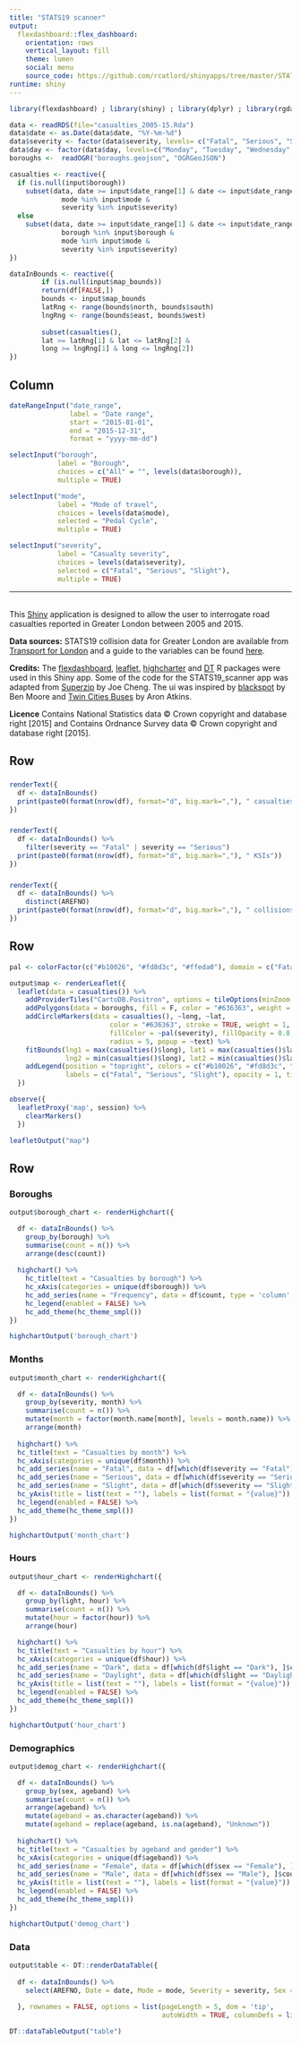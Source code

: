```yaml
---
title: "STATS19 scanner"
output: 
  flexdashboard::flex_dashboard:
    orientation: rows
    vertical_layout: fill
    theme: lumen
    social: menu
    source_code: https://github.com/rcatlord/shinyapps/tree/master/STATS19_scanner
runtime: shiny
---
```


```r
library(flexdashboard) ; library(shiny) ; library(dplyr) ; library(rgdal) ; library(leaflet) ; library(RColorBrewer) ; library(highcharter) ; library(DT)

data <- readRDS(file="casualties_2005-15.Rda")
data$date <- as.Date(data$date, "%Y-%m-%d")
data$severity <- factor(data$severity, levels= c("Fatal", "Serious", "Slight"), ordered = TRUE)
data$day <- factor(data$day, levels=c("Monday", "Tuesday", "Wednesday", "Thursday", "Friday", "Saturday", "Sunday"), ordered=T)
boroughs <-  readOGR("boroughs.geojson", "OGRGeoJSON")
```

```r
casualties <- reactive({
  if (is.null(input$borough))
    subset(data, date >= input$date_range[1] & date <= input$date_range[2] &
             mode %in% input$mode &
             severity %in% input$severity)
  else
    subset(data, date >= input$date_range[1] & date <= input$date_range[2] &
             borough %in% input$borough &
             mode %in% input$mode &
             severity %in% input$severity)
})

dataInBounds <- reactive({
        if (is.null(input$map_bounds))
        return(df[FALSE,])
        bounds <- input$map_bounds
        latRng <- range(bounds$north, bounds$south)
        lngRng <- range(bounds$east, bounds$west)
        
        subset(casualties(),
        lat >= latRng[1] & lat <= latRng[2] &
        long >= lngRng[1] & long <= lngRng[2])
})
```

Column {.sidebar}
-----------------------------------------------------------------------

```r
dateRangeInput("date_range",
               label = "Date range",
               start = "2015-01-01",
               end = "2015-12-31",
               format = "yyyy-mm-dd")

selectInput("borough", 
            label = "Borough", 
            choices = c("All" = "", levels(data$borough)),
            multiple = TRUE)

selectInput("mode", 
            label = "Mode of travel",
            choices = levels(data$mode),
            selected = "Pedal Cycle", 
            multiple = TRUE)

selectInput("severity", 
            label = "Casualty severity",
            choices = levels(data$severity),
            selected = c("Fatal", "Serious", "Slight"), 
            multiple = TRUE)
```

---

<br>
This [Shiny](https://cran.r-project.org/web/packages/shiny/index.html) application is designed to allow the user to interrogate road casualties reported in Greater London between 2005 and 2015.   

**Data sources:** STATS19 collision data for Greater London are available from [Transport for London](https://www.tfl.gov.uk/corporate/publications-and-reports/road-safety) and a guide to the variables can be found [here](https://www.tfl.gov.uk/cdn/static/cms/documents/collision-data-guide.pdf).

**Credits:** The [flexdashboard](https://cran.r-project.org/web/packages/flexdashboard/index.html), [leaflet](https://cran.r-project.org/web/packages/leaflet/index.html), [highcharter](https://cran.r-project.org/web/packages/highcharter/index.html) and [DT](https://cran.r-project.org/web/packages/DT/index.html) R packages were used in this Shiny app. Some of the code for the STATS19_scanner app was adapted from [Superzip](http://shiny.rstudio.com/gallery/superzip-example.html) by Joe Cheng. The ui was inspired by [blackspot](http://blackspot.org.uk) by Ben Moore and [Twin Cities Buses](https://gallery.shinyapps.io/086-bus-dashboard/) by Aron Atkins.

**Licence** Contains National Statistics data © Crown copyright and database right [2015] and Contains Ordnance Survey data © Crown copyright and database right [2015]. 

Row {data-height=50}
-----------------------------------------------------------------------

###
```r
renderText({
  df <- dataInBounds()
  print(paste0(format(nrow(df), format="d", big.mark=","), " casualties"))
})
```

###
```r
renderText({
  df <- dataInBounds() %>%
    filter(severity == "Fatal" | severity == "Serious")
  print(paste0(format(nrow(df), format="d", big.mark=","), " KSIs"))
})
```

###
```r
renderText({
  df <- dataInBounds() %>% 
    distinct(AREFNO)
  print(paste0(format(nrow(df), format="d", big.mark=","), " collisions"))
})

```

Row
-----------------------------------------------------------------------

```r
pal <- colorFactor(c("#b10026", "#fd8d3c", "#ffeda0"), domain = c("Fatal", "Serious", "Slight"), ordered = TRUE)

output$map <- renderLeaflet({
  leaflet(data = casualties()) %>%
    addProviderTiles("CartoDB.Positron", options = tileOptions(minZoom = 10)) %>%
    addPolygons(data = boroughs, fill = F, color = "#636363", weight = 1.5) %>% 
    addCircleMarkers(data = casualties(), ~long, ~lat, 
                         color = "#636363", stroke = TRUE, weight = 1, 
                         fillColor = ~pal(severity), fillOpacity = 0.8, 
                         radius = 5, popup = ~text) %>% 
    fitBounds(lng1 = max(casualties()$long), lat1 = max(casualties()$lat),
              lng2 = min(casualties()$long), lat2 = min(casualties()$lat)) %>% 
    addLegend(position = "topright", colors = c("#b10026", "#fd8d3c", "#ffeda0"),
              labels = c("Fatal", "Serious", "Slight"), opacity = 1, title = "Severity")
  })

observe({
  leafletProxy('map', session) %>%
    clearMarkers()
  })

leafletOutput("map") 
```   

Row {.tabset}
-----------------------------------------------------------------------

### Boroughs

```r
output$borough_chart <- renderHighchart({

  df <- dataInBounds() %>% 
    group_by(borough) %>%
    summarise(count = n()) %>% 
    arrange(desc(count))
  
  highchart() %>%
    hc_title(text = "Casualties by borough") %>%
    hc_xAxis(categories = unique(df$borough)) %>% 
    hc_add_series(name = "Frequency", data = df$count, type = 'column', color = "#636363") %>%
    hc_legend(enabled = FALSE) %>% 
    hc_add_theme(hc_theme_smpl())
})

highchartOutput('borough_chart')
```   
 
### Months

```r
output$month_chart <- renderHighchart({

  df <- dataInBounds() %>%
    group_by(severity, month) %>%
    summarise(count = n()) %>%
    mutate(month = factor(month.name[month], levels = month.name)) %>% 
    arrange(month)
    
  highchart() %>%
  hc_title(text = "Casualties by month") %>% 
  hc_xAxis(categories = unique(df$month)) %>% 
  hc_add_series(name = "Fatal", data = df[which(df$severity == "Fatal"), ]$count, color = "#b10026") %>%
  hc_add_series(name = "Serious", data = df[which(df$severity == "Serious"), ]$count, color = "#fd8d3c") %>%
  hc_add_series(name = "Slight", data = df[which(df$severity == "Slight"), ]$count, color = "#ffeda0") %>% 
  hc_yAxis(title = list(text = ""), labels = list(format = "{value}")) %>% 
  hc_legend(enabled = FALSE) %>% 
  hc_add_theme(hc_theme_smpl())
})

highchartOutput('month_chart')
```   
 
### Hours

```r
output$hour_chart <- renderHighchart({

  df <- dataInBounds() %>%
    group_by(light, hour) %>%
    summarise(count = n()) %>% 
    mutate(hour = factor(hour)) %>% 
    arrange(hour)

  highchart() %>%
  hc_title(text = "Casualties by hour") %>% 
  hc_xAxis(categories = unique(df$hour)) %>% 
  hc_add_series(name = "Dark", data = df[which(df$light == "Dark"), ]$count, type = 'column', color = "midnightblue") %>%
  hc_add_series(name = "Daylight", data = df[which(df$light == "Daylight"), ]$count, type = 'column', color = "yellow") %>%
  hc_yAxis(title = list(text = ""), labels = list(format = "{value}")) %>% 
  hc_legend(enabled = FALSE) %>% 
  hc_add_theme(hc_theme_smpl())
})

highchartOutput('hour_chart')
```

### Demographics

```r
output$demog_chart <- renderHighchart({

  df <- dataInBounds() %>%
    group_by(sex, ageband) %>%
    summarise(count = n()) %>%
    arrange(ageband) %>% 
    mutate(ageband = as.character(ageband)) %>% 
    mutate(ageband = replace(ageband, is.na(ageband), "Unknown"))
  
  highchart() %>%
  hc_title(text = "Casualties by ageband and gender") %>% 
  hc_xAxis(categories = unique(df$ageband)) %>% 
  hc_add_series(name = "Female", data = df[which(df$sex == "Female"), ]$count, type = 'column', color = "#c2a5cf") %>%
  hc_add_series(name = "Male", data = df[which(df$sex == "Male"), ]$count, type = 'column', color = "#a6dba0") %>%
  hc_yAxis(title = list(text = ""), labels = list(format = "{value}")) %>% 
  hc_legend(enabled = FALSE) %>% 
  hc_add_theme(hc_theme_smpl())
})

highchartOutput('demog_chart')
```

### Data

```r
output$table <- DT::renderDataTable({
  
  df <- dataInBounds() %>%
    select(AREFNO, Date = date, Mode = mode, Severity = severity, Sex = sex, Ageband = ageband)
    
  }, rownames = FALSE, options = list(pageLength = 5, dom = 'tip',
                                      autoWidth = TRUE, columnDefs = list(list(className = 'dt-left', targets = 0:3))))

DT::dataTableOutput("table")
```